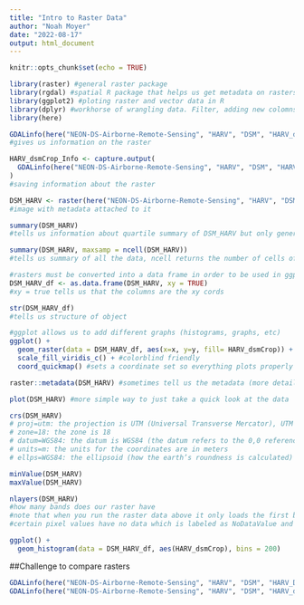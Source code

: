 ```yaml
---
title: "Intro to Raster Data"
author: "Noah Moyer"
date: "2022-08-17"
output: html_document
---
```


```r
knitr::opts_chunk$set(echo = TRUE)
```

```r
library(raster) #general raster package
library(rgdal) #spatial R package that helps us get metadata on rasters. Attribute information
library(ggplot2) #ploting raster and vector data in R
library(dplyr) #workhorse of wrangling data. Filter, adding new colomns, etc
library(here)
```

```r

GDALinfo(here("NEON-DS-Airborne-Remote-Sensing", "HARV", "DSM", "HARV_dsmCrop.tif"))
#gives us information on the raster

HARV_dsmCrop_Info <- capture.output(
  GDALinfo(here("NEON-DS-Airborne-Remote-Sensing", "HARV", "DSM", "HARV_dsmCrop.tif"))
)
#saving information about the raster

DSM_HARV <- raster(here("NEON-DS-Airborne-Remote-Sensing", "HARV", "DSM", "HARV_dsmCrop.tif"))
#image with metadata attached to it

summary(DSM_HARV)
#tells us information about quartile summary of DSM_HARV but only generates a sample of the data

summary(DSM_HARV, maxsamp = ncell(DSM_HARV))
#tells us summary of all the data, ncell returns the number of cells of the input raster

#rasters must be converted into a data frame in order to be used in ggplot
DSM_HARV_df <- as.data.frame(DSM_HARV, xy = TRUE)
#xy = true tells us that the columns are the xy cords

str(DSM_HARV_df)
#tells us structure of object

#ggplot allows us to add different graphs (histograms, graphs, etc)
ggplot() +
  geom_raster(data = DSM_HARV_df, aes(x=x, y=y, fill= HARV_dsmCrop)) + #aes() fills rows and cols in raster
  scale_fill_viridis_c() + #colorblind friendly
  coord_quickmap() #sets a coordinate set so everything plots properly

raster::metadata(DSM_HARV) #sometimes tell us the metadata (more detailed information about understand a particular map)

plot(DSM_HARV) #more simple way to just take a quick look at the data

crs(DSM_HARV)
# proj=utm: the projection is UTM (Universal Transverse Mercator), UTM has several zones.
# zone=18: the zone is 18
# datum=WGS84: the datum is WGS84 (the datum refers to the 0,0 reference for the coordinate system used in the projection)
# units=m: the units for the coordinates are in meters
# ellps=WGS84: the ellipsoid (how the earth’s roundness is calculated) for the data is WGS84

minValue(DSM_HARV)
maxValue(DSM_HARV)

nlayers(DSM_HARV)
#how many bands does our raster have
#note that when you run the raster data above it only loads the first band
#certain pixel values have no data which is labeled as NoDataValue and is given a specific raster value which should be ignored

ggplot() +
  geom_histogram(data = DSM_HARV_df, aes(HARV_dsmCrop), bins = 200)
```

##Challenge to compare rasters
```r

GDALinfo(here("NEON-DS-Airborne-Remote-Sensing", "HARV", "DSM", "HARV_DSMhill.tif"))
GDALinfo(here("NEON-DS-Airborne-Remote-Sensing", "HARV", "DSM", "HARV_dsmCrop.tif"))
```
